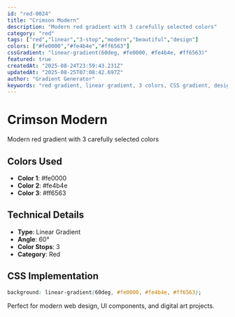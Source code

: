 ```yaml
---
id: "red-0024"
title: "Crimson Modern"
description: "Modern red gradient with 3 carefully selected colors"
category: "red"
tags: ["red","linear","3-stop","modern","beautiful","design"]
colors: ["#fe0000","#fe4b4e","#ff6563"]
cssGradient: "linear-gradient(60deg, #fe0000, #fe4b4e, #ff6563)"
featured: true
createdAt: "2025-08-24T23:59:43.231Z"
updatedAt: "2025-08-25T07:08:42.697Z"
author: "Gradient Generator"
keywords: "red gradient, linear gradient, 3 colors, CSS gradient, design, #fe0000, #fe4b4e, #ff6563"
---
```


# Crimson Modern

Modern red gradient with 3 carefully selected colors

## Colors Used
- **Color 1**: #fe0000
- **Color 2**: #fe4b4e
- **Color 3**: #ff6563

## Technical Details
- **Type**: Linear Gradient
- **Angle**: 60°
- **Color Stops**: 3
- **Category**: Red

## CSS Implementation
```css
background: linear-gradient(60deg, #fe0000, #fe4b4e, #ff6563);
```

Perfect for modern web design, UI components, and digital art projects.
